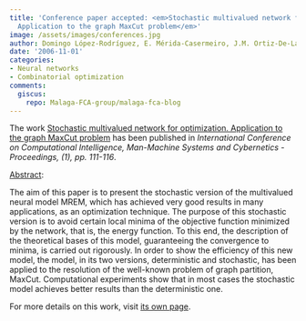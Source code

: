 ```yaml
---
title: 'Conference paper accepted: <em>Stochastic multivalued network for optimization.
  Application to the graph MaxCut problem</em>'
image: /assets/images/conferences.jpg
author: Domingo López-Rodríguez, E. Mérida-Casermeiro, J.M. Ortiz-De-Lazcano-Lobato
date: '2006-11-01'
categories:
- Neural networks
- Combinatorial optimization
comments:
  giscus:
    repo: Malaga-FCA-group/malaga-fca-blog
---
```


The work <u>Stochastic multivalued network for optimization. Application to the graph MaxCut problem</u> has been published in <em>International Conference on Computational Intelligence, Man-Machine Systems and Cybernetics - Proceedings, (1), <em>pp. 111-116</em></em>.

<u>Abstract</u>:



The aim of this paper is to present the stochastic version of the multivalued neural model MREM, which has achieved very good results in many applications, as an optimization technique. The purpose of this stochastic version is to avoid certain local minima of the objective function minimized by the network, that is, the energy function. To this end, the description of the theoretical bases of this model, guaranteeing the convergence to minima, is carried out rigorously. In order to show the efficiency of this new model, the model, in its two versions, deterministic and stochastic, has been applied to the resolution of the well-known problem of graph partition, MaxCut. Computational experiments show that in most cases the stochastic model achieves better results than the deterministic one.




For more details on this work, visit <a href='/publications/conferences/2006-wseas'>its own page</a>.
